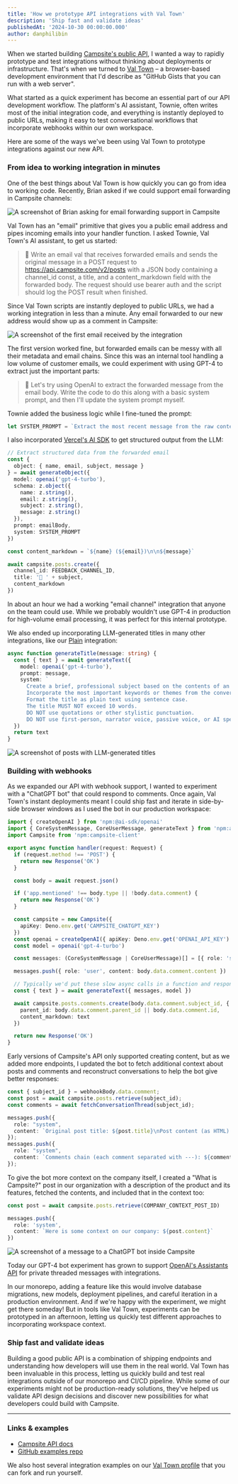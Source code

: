 ```yaml
---
title: 'How we prototype API integrations with Val Town'
description: 'Ship fast and validate ideas'
publishedAt: '2024-10-30 00:00:00.000'
author: danphilibin
---
```


When we started building [Campsite's public API](https://developers.campsite.com), I wanted a way to rapidly prototype and test integrations without thinking about deployments or infrastructure. That's when we turned to [Val Town](https://val.town) – a browser-based development environment that I'd describe as "GitHub Gists that you can run with a web server".

What started as a quick experiment has become an essential part of our API development workflow. The platform's AI assistant, Townie, often writes most of the initial integration code, and everything is instantly deployed to public URLs, making it easy to test conversational workflows that incorporate webhooks within our own workspace.

Here are some of the ways we've been using Val Town to prototype integrations against our new API.

### From idea to working integration in minutes

One of the best things about Val Town is how quickly you can go from idea to working code. Recently, Brian asked if we could support email forwarding in Campsite channels:

![A screenshot of Brian asking for email forwarding support in Campsite](/img/blog/feedback-email-replies.png)

Val Town has an "email" primitive that gives you a public email address and pipes incoming emails into your handler function. I asked Townie, Val Town's AI assistant, to get us started:

> 🤖 Write an email val that receives forwarded emails and sends the original message in a POST request to https://api.campsite.com/v2/posts with a JSON body containing a channel_id const, a title, and a content_markdown field with the forwarded body. The request should use bearer auth and the script should log the POST result when finished.

Since Val Town scripts are instantly deployed to public URLs, we had a working integration in less than a minute. Any email forwarded to our new address would show up as a comment in Campsite:

![A screenshot of the first email received by the integration](/img/blog/feedback-email-example.png)

The first version worked fine, but forwarded emails can be messy with all their metadata and email chains. Since this was an internal tool handling a low volume of customer emails, we could experiment with using GPT-4 to extract just the important parts:

> 🤖 Let's try using OpenAI to extract the forwarded message from the email body. Write the code to do this along with a basic system prompt, and then I'll update the system prompt myself.

Townie added the business logic while I fine-tuned the prompt:

```ts
let SYSTEM_PROMPT = `Extract the most recent message from the raw contents of this forwarded email. Ignore irrelevant parts of the email, including previous emails in the chain from other senders. The message MUST be formatted as markdown with all new lines prefixed with a blockquote character (>). Also extract the name and email address of the sender, which is likely at the top of the raw body on a line starting with "From:", and the subject of the email. If the subject is ambiguous, write a better subject.`
```

I also incorporated [Vercel's AI SDK](https://sdk.vercel.ai/docs/introduction) to get structured output from the LLM:

```ts
// Extract structured data from the forwarded email
const {
  object: { name, email, subject, message }
} = await generateObject({
  model: openai('gpt-4-turbo'),
  schema: z.object({
    name: z.string(),
    email: z.string(),
    subject: z.string(),
    message: z.string()
  }),
  prompt: emailBody,
  system: SYSTEM_PROMPT
})

const content_markdown = `${name} (${email})\n\n${message}`

await campsite.posts.create({
  channel_id: FEEDBACK_CHANNEL_ID,
  title: '📨 ' + subject,
  content_markdown
})
```

In about an hour we had a working "email channel" integration that anyone on the team could use. While we probably wouldn't use GPT-4 in production for high-volume email processing, it was perfect for this internal prototype.

We also ended up incorporating LLM-generated titles in many other integrations, like our [Plain](https://plain.com) integration:

```ts
async function generateTitle(message: string) {
  const { text } = await generateText({
    model: openai('gpt-4-turbo'),
    prompt: message,
    system: `
      Create a brief, professional subject based on the contents of an email.
      Incorporate the most important keywords or themes from the conversation.
      Format the title as plain text using sentence case.
      The title MUST NOT exceed 10 words.
      DO NOT use quotations or other stylistic punctuation.
      DO NOT use first-person, narrator voice, passive voice, or AI speak.`
  })
  return text
}
```

![A screenshot of posts with LLM-generated titles](/img/blog/magic-post-titles.png)

### Building with webhooks

As we expanded our API with webhook support, I wanted to experiment with a "ChatGPT bot" that could respond to comments. Once again, Val Town's instant deployments meant I could ship fast and iterate in side-by-side browser windows as I used the bot in our production workspace:

```ts
import { createOpenAI } from 'npm:@ai-sdk/openai'
import { CoreSystemMessage, CoreUserMessage, generateText } from 'npm:ai'
import Campsite from 'npm:campsite-client'

export async function handler(request: Request) {
  if (request.method !== 'POST') {
    return new Response('OK')
  }

  const body = await request.json()

  if ('app.mentioned' !== body.type || !body.data.comment) {
    return new Response('OK')
  }

  const campsite = new Campsite({
    apiKey: Deno.env.get('CAMPSITE_CHATGPT_KEY')
  })
  const openai = createOpenAI({ apiKey: Deno.env.get('OPENAI_API_KEY') })
  const model = openai('gpt-4-turbo')

  const messages: (CoreSystemMessage | CoreUserMessage)[] = [{ role: 'system', content: ASSISTANT_SYSTEM_PROMPT }]

  messages.push({ role: 'user', content: body.data.comment.content })

  // Typically we'd put these slow async calls in a function and respond quickly.
  const { text } = await generateText({ messages, model })

  await campsite.posts.comments.create(body.data.comment.subject_id, {
    parent_id: body.data.comment.parent_id || body.data.comment.id,
    content_markdown: text
  })

  return new Response('OK')
}
```

Early versions of Campsite's API only supported creating content, but as we added more endpoints, I updated the bot to fetch additional context about posts and comments and reconstruct conversations to help the bot give better responses:

```ts
const { subject_id } = webhookBody.data.comment;
const post = await campsite.posts.retrieve(subject_id);
const comments = await fetchConversationThread(subject_id);

messages.push({
  role: "system",
  content: `Original post title: ${post.title}\nPost content (as HTML): ${post.content}`,
});
messages.push({
  role: "system",
  content: `Comments chain (each comment separated with ---): ${comments.join("\n\n---\n\n"}`,
});
```

To give the bot more context on the company itself, I created a "What is Campsite?" post in our organization with a description of the product and its features, fetched the contents, and included that in the context too:

```ts
const post = await campsite.posts.retrieve(COMPANY_CONTEXT_POST_ID)

messages.push({
  role: 'system',
  content: `Here is some context on our company: ${post.content}`
})
```

![A screenshot of a message to a ChatGPT bot inside Campsite](/img/blog/chatgpt-bot.png)

Today our GPT-4 bot experiment has grown to support [OpenAI's Assistants API](https://platform.openai.com/docs/assistants/overview) for private threaded messages with integrations.

In our monorepo, adding a feature like this would involve database migrations, new models, deployment pipelines, and careful iteration in a production environment. And if we're happy with the experiment, we might get there someday! But in tools like Val Town, experiments can be prototyped in an afternoon, letting us quickly test different approaches to incorporating workspace context.

### Ship fast and validate ideas

Building a good public API is a combination of shipping endpoints and understanding how developers will use them in the real world. Val Town has been invaluable in this process, letting us quickly build and test real integrations outside of our monorepo and CI/CD pipeline. While some of our experiments might not be production-ready solutions, they've helped us validate API design decisions and discover new possibilities for what developers could build with Campsite.

---

### Links & examples

- [Campsite API docs](https://developers.campsite.com)
- [GitHub examples repo](https://github.com/campsite/examples)

We also host several integration examples on our [Val Town profile](https://www.val.town/u/campsite) that you can fork and run yourself.
